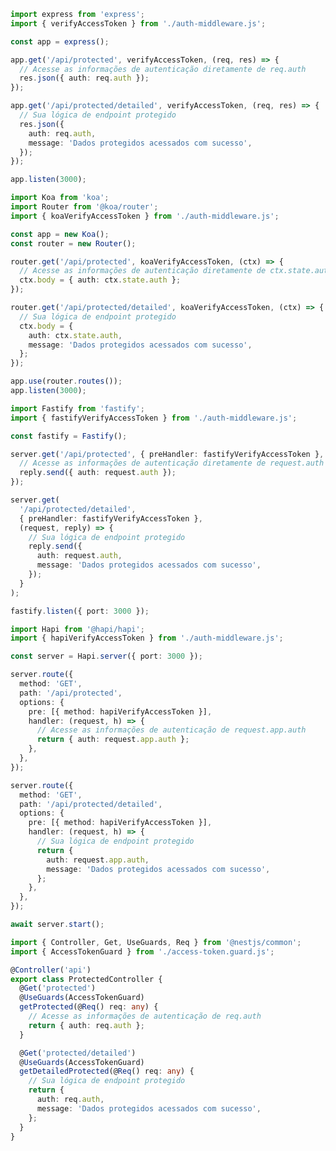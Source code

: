 
<Tabs groupId="api-framework">
  <TabItem value="express" label="Express.js">

```ts title="app.ts"
import express from 'express';
import { verifyAccessToken } from './auth-middleware.js';

const app = express();

app.get('/api/protected', verifyAccessToken, (req, res) => {
  // Acesse as informações de autenticação diretamente de req.auth
  res.json({ auth: req.auth });
});

app.get('/api/protected/detailed', verifyAccessToken, (req, res) => {
  // Sua lógica de endpoint protegido
  res.json({
    auth: req.auth,
    message: 'Dados protegidos acessados com sucesso',
  });
});

app.listen(3000);
```

  </TabItem>
  <TabItem value="koa" label="Koa.js">

```ts title="app.ts"
import Koa from 'koa';
import Router from '@koa/router';
import { koaVerifyAccessToken } from './auth-middleware.js';

const app = new Koa();
const router = new Router();

router.get('/api/protected', koaVerifyAccessToken, (ctx) => {
  // Acesse as informações de autenticação diretamente de ctx.state.auth
  ctx.body = { auth: ctx.state.auth };
});

router.get('/api/protected/detailed', koaVerifyAccessToken, (ctx) => {
  // Sua lógica de endpoint protegido
  ctx.body = {
    auth: ctx.state.auth,
    message: 'Dados protegidos acessados com sucesso',
  };
});

app.use(router.routes());
app.listen(3000);
```

  </TabItem>
  <TabItem value="fastify" label="Fastify">

```ts title="app.ts"
import Fastify from 'fastify';
import { fastifyVerifyAccessToken } from './auth-middleware.js';

const fastify = Fastify();

server.get('/api/protected', { preHandler: fastifyVerifyAccessToken }, (request, reply) => {
  // Acesse as informações de autenticação diretamente de request.auth
  reply.send({ auth: request.auth });
});

server.get(
  '/api/protected/detailed',
  { preHandler: fastifyVerifyAccessToken },
  (request, reply) => {
    // Sua lógica de endpoint protegido
    reply.send({
      auth: request.auth,
      message: 'Dados protegidos acessados com sucesso',
    });
  }
);

fastify.listen({ port: 3000 });
```

  </TabItem>
  <TabItem value="hapi" label="Hapi.js">

```ts title="app.ts"
import Hapi from '@hapi/hapi';
import { hapiVerifyAccessToken } from './auth-middleware.js';

const server = Hapi.server({ port: 3000 });

server.route({
  method: 'GET',
  path: '/api/protected',
  options: {
    pre: [{ method: hapiVerifyAccessToken }],
    handler: (request, h) => {
      // Acesse as informações de autenticação de request.app.auth
      return { auth: request.app.auth };
    },
  },
});

server.route({
  method: 'GET',
  path: '/api/protected/detailed',
  options: {
    pre: [{ method: hapiVerifyAccessToken }],
    handler: (request, h) => {
      // Sua lógica de endpoint protegido
      return {
        auth: request.app.auth,
        message: 'Dados protegidos acessados com sucesso',
      };
    },
  },
});

await server.start();
```

  </TabItem>
  <TabItem value="nestjs" label="NestJS">

```ts title="protected.controller.ts"
import { Controller, Get, UseGuards, Req } from '@nestjs/common';
import { AccessTokenGuard } from './access-token.guard.js';

@Controller('api')
export class ProtectedController {
  @Get('protected')
  @UseGuards(AccessTokenGuard)
  getProtected(@Req() req: any) {
    // Acesse as informações de autenticação de req.auth
    return { auth: req.auth };
  }

  @Get('protected/detailed')
  @UseGuards(AccessTokenGuard)
  getDetailedProtected(@Req() req: any) {
    // Sua lógica de endpoint protegido
    return {
      auth: req.auth,
      message: 'Dados protegidos acessados com sucesso',
    };
  }
}
```

  </TabItem>
</Tabs>
